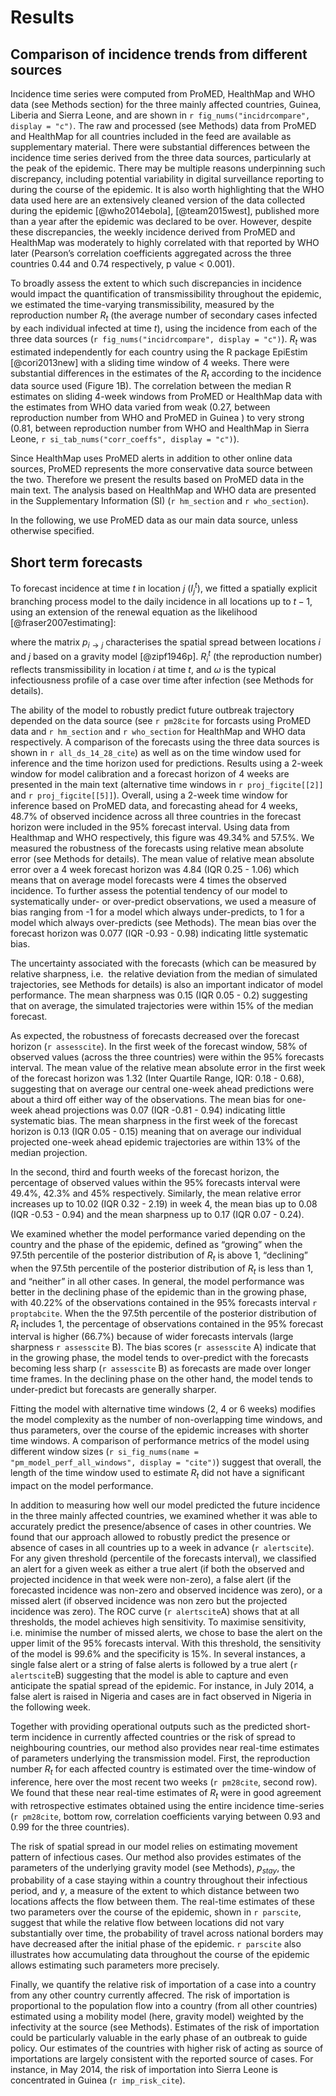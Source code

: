 # Results {#results}

## Comparison of incidence trends from different sources

Incidence time series were computed from ProMED, HealthMap and WHO
data (see Methods section) for the three mainly affected countries, 
Guinea, Liberia and Sierra Leone, and are shown in 
`r fig_nums("incidrcompare", display = "c")`. The raw and processed (see Methods) data from ProMED 
and HealthMap for all countries included in the feed are available as
supplementary material. 
There were substantial differences between the incidence 
time series derived from the three data sources, particularly at the 
peak of the epidemic. There may be multiple reasons underpinning such
discrepancy, including potential variability in digital surveillance 
reporting to during the course of the epidemic. It is also worth 
highlighting that the WHO data used here are an extensively cleaned 
version of the data collected during the epidemic [@who2014ebola], 
[@team2015west], published more than a year after the epidemic was 
declared to be over. However, despite these discrepancies, the weekly 
incidence derived from ProMED and HealthMap was moderately to highly 
correlated with that reported by WHO later (Pearson's 
correlation coefficients aggregated across the three countries 
0.44 and 0.74 respectively, p value < 0.001).

To broadly assess the extent to which such discrepancies in incidence 
would impact the quantification of transmissibility throughout the 
epidemic, we estimated the time-varying transmissibility, measured by 
the reproduction number $R_t$ (the average number of secondary cases 
infected by each individual infected at time $t$),
using the incidence from each of the three data sources 
(`r fig_nums("incidrcompare", display = "c")`). 
$R_t$ was estimated independently for each country using 
the R package EpiEstim [@cori2013new] with a sliding time window of 4
weeks. There were substantial differences in the estimates of the $R_t$ 
according to the incidence data source used (Figure 1B). 
The correlation between the median R estimates on sliding 4-week windows 
from ProMED or HealthMap data with the estimates from WHO data varied 
from weak (0.27, between reproduction number from WHO and ProMED in 
Guinea ) to very strong (0.81, between reproduction number from WHO
and HealthMap in Sierra Leone, `r si_tab_nums("corr_coeffs", display = "c")`).

Since HealthMap uses ProMED alerts in addition to other online data 
sources, ProMED represents the more conservative data source between the 
two. Therefore we present the results based on ProMED data in the main
text. The analysis based on HealthMap and WHO data are presented in the 
Supplementary Information (SI) (`r hm_section` and `r who_section`).

In the following, we use ProMED data as our main data source, 
unless otherwise specified. 


## Short term forecasts

To forecast incidence at time $t$ in location $j$ ($I_{j}^{t}$), 
we fitted a spatially explicit branching process model to the daily
incidence in all locations up to 
$t - 1$, using an extension of the renewal equation as the likelihood 
[@fraser2007estimating]:

\begin{equation}
I_{j}^{t} \sim Poisson\left(\sum_{i = 1}^n\left({p_{i \rightarrow j} R_{i}^{t}
\sum_{s = 1}^t{I_{i}^{t - s} \omega_s}}\right)\right)
(\#eq:model)
\end{equation}

where the matrix $p_{i \rightarrow j}$ characterises the spatial
spread between locations $i$ and $j$ based on a gravity model
[@zipf1946p]. $R_{i}^{t}$ (the reproduction number) reflects 
transmissibility in location $i$ at time $t$, and $\omega$ is the
typical infectiousness profile of a case over time after infection 
(see Methods for details).

The ability of the model to robustly predict future outbreak
trajectory depended on the 
data source (see `r pm28cite` for forcasts using ProMED data and 
`r hm_section` and `r who_section` 
for HealthMap and WHO data respectively. A comparison of the forecasts
using the three data sources is shown in `r all_ds_14_28_cite`) 
as well as on the time window used for inference and 
the time horizon used for predictions. Results using a 2-week window
for model calibration and a forecast horizon of 4 weeks are presented
in the main text (alternative time windows in
`r proj_figcite[[2]]` and `r proj_figcite[[5]]`). 
Overall, using a 2-week time window for inference based on 
ProMED data, and forecasting ahead for 4 weeks, 48.7% of observed 
incidence across all three countries in the forecast horizon 
were included in the 95% forecast interval.  Using data from 
Healthmap and WHO respectively, this figure was 49.34% and 57.5%.
We measured the robustness of the forecasts using relative mean 
absolute error (see Methods for details). The mean value of
relative mean absolute error over a 4 week forecast horizon was 4.84 
(IQR 0.25 - 1.06) which
means that on average model forecasts were 4 times the observed
incidence. To further assess the potential tendency of our model 
to systematically under- or over-predict observations, we used a
measure of bias ranging from -1 for a model which always
under-predicts, to 1 for a model which always over-predicts (see
Methods). The mean bias over the forecast horizon was 0.077 (IQR -0.93
- 0.98) indicating little systematic bias. 

The uncertainty associated
with the forecasts (which can be measured by relative sharpness, i.e. 
the relative deviation from the median of simulated trajectories, see 
Methods for details) is also an important indicator of model
performance. The mean sharpness was 0.15 (IQR 0.05 - 0.2) suggesting
that on average, the simulated trajectories were within 15% of the
median forecast.

As expected, the robustness of forecasts decreased over the 
forecast horizon (`r assesscite`). In the first week of the forecast
window, 58% of observed values (across the three countries) were 
within the 95% forecasts interval. The mean value of the relative mean 
absolute error in the first week of the forecast horizon was 1.32
(Inter Quartile Range, IQR: 0.18 - 0.68), suggesting that on average 
our central one-week ahead predictions were about a third off either 
way of the observations. 
The mean bias for one-week ahead projections was 0.07 (IQR -0.81 -
0.94) indicating little systematic bias. The mean sharpness in the first week
of the forecast horizon is 0.13 (IQR 0.05 - 0.15) meaning that on average
our individual projected one-week ahead epidemic trajectories are
within 13% of the median projection.

In the second, third and fourth weeks of the forecast horizon, the 
percentage of observed values within the 95% forecasts interval 
were  49.4%,  42.3% and 
45% respectively. Similarly, the mean relative error increases up to 
10.02 (IQR 0.32 - 2.19) in week 4, the mean bias up to 0.08 (IQR -0.53 -
0.94) and the mean sharpness up to 0.17 (IQR 0.07 - 0.24).


We examined whether the model performance varied depending on the
country and the phase of the epidemic, defined as "growing"
when the 97.5th percentile of the posterior distribution of $R_t$ is
above 1, "declining" when the 97.5th percentile of the posterior 
distribution of $R_t$ is less than 1, and "neither" in all other 
cases. In general, the model performance was better in the declining 
phase of the epidemic than in the growing phase, with 40.22% of the 
observations contained in the 95% forecasts interval 
`r proptabcite`. When the the 97.5th percentile of the posterior 
distribution of $R_t$ includes 1, the percentage of observations
contained in the 95% forecast interval is higher (66.7%) because of wider
forecasts intervals (large sharpness `r assesscite` B). 
The bias scores (`r assesscite` A) 
indicate that in the growing phase, the model tends to over-predict 
with the forecasts becoming less sharp (`r assesscite` B)  as 
forecasts are made over longer time frames. In the declining phase on 
the other hand, the model tends to under-predict but forecasts are 
generally sharper.

Fitting the model with alternative time windows (2, 4 or 6 weeks) 
modifies the model complexity as the number of non-overlapping time 
windows, and thus parameters, over the course of the epidemic
increases with shorter time windows. A comparison of 
performance metrics of the model using 
different window sizes
(`r si_fig_nums(name = "pm_model_perf_all_windows", display = "cite")`) 
suggest that overall, the 
length of the time window used to estimate $R_t$ did not have a
significant impact on the model performance. 

In addition to measuring how well our model predicted the future 
incidence in the three mainly affected countries, we examined whether 
it was able to accurately predict the presence/absence of cases in 
other countries. We found that our approach allowed to robustly
predict the presence or absence of cases in all countries up to a week 
in advance (`r alertscite`). 
For any given threshold (percentile of the forecasts interval), we
classified an alert for a given week as either a true alert (if both 
the observed and projected incidence in that week were non-zero), 
a false alert (if the forecasted incidence was non-zero and observed 
incidence was zero), or a missed alert (if observed incidence was non 
zero but the projected incidence was zero). The ROC curve 
(`r alertscite`A) shows that at all thresholds, the model achieves 
high sensitivity. To maximise 
sensitivity, i.e. minimise the number of missed alerts, we chose to 
base the alert on the upper limit of the 95% forecasts interval. 
With this threshold, the sensitivity of the model is 99.6% and the 
specificity is 15%. In several 
instances, a single false alert or a string of false alerts is
followed by a true alert (`r alertscite`B)
suggesting that the model is able to capture and even anticipate the 
spatial spread of the epidemic. For instance, in July 2014, a false 
alert is raised in Nigeria and cases are in fact observed in Nigeria
in the following week.

Together with providing operational outputs such as the predicted 
short-term incidence in currently affected countries or the risk of 
spread to neighbouring countries, our method also provides near
real-time estimates of parameters underlying the transmission model. 
First, the reproduction number $R_t$ for each affected country is 
estimated over the time-window of inference, here over the most recent 
two weeks (`r pm28cite`, second row). We found that these near
real-time estimates of $R_t$ were in good agreement with retrospective 
estimates obtained using the entire incidence time-series (`r pm28cite`, 
bottom row, correlation coefficients varying between 0.93 and 0.99 for
the three countries).

The risk of spatial spread in our model relies on estimating movement 
pattern of infectious cases. Our method also provides estimates of the 
parameters of the underlying gravity model (see Methods), $p_{stay}$, 
the probability of a case staying within a country throughout their 
infectious period, and $\gamma$, a measure of the extent to which
distance between two locations affects the flow between them. 
The real-time estimates of these two parameters over the course of 
the epidemic, shown in `r parscite`, suggest that while the relative flow 
between locations did not vary substantially over time, the
probability of travel across national borders may have decreased after 
the initial phase of the epidemic. `r parscite` also illustrates how 
accumulating data throughout the course of the epidemic allows 
estimating such parameters more precisely. 

Finally, we quantify the relative risk of importation of a case into a country
from any other country currently affecred. The risk of importation is
proportional to the population flow into a country (from all other
countries) estimated using a mobility model (here, gravity model)
weighted by the infectivity at the source (see Methods). Estimates of
the risk of importation could be particularly valuable in the
early phase of an outbreak to guide policy. Our estimates
of the countries with higher risk of acting as source of importations
are largely consistent with the reported source of cases. For
instance,  in May 2014,
the risk of importation into Sierra Leone is concentrated in Guinea 
(`r imp_risk_cite`). 
